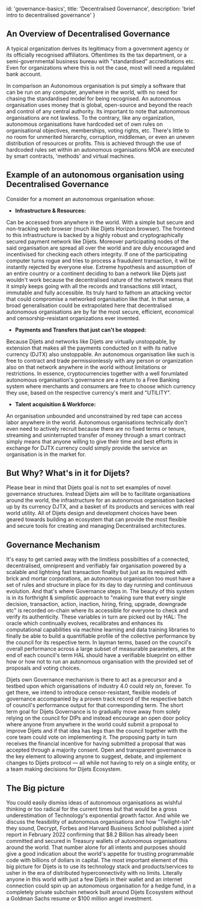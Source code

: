 
  id: 'governance-basics',
  title: 'Decentralised Governance',
  description: 'brief intro to decentralised governance'
}

## An Overview of Decentralised Governance

A typical organization derives its legitimacy from a government agency or its officially recognised affiliators. Oftentimes its the tax department, or a semi-governmental business bureau with "standardised" accreditations etc. Even for organizations where this is not the case, most will need a regulated bank account.

In comparison an Autonomous organisation is put simply a software that can be run on any computer, anywhere in the world, with no need for chasing the standardised model for being recognised. An autonomous organisation uses money that is global, open-source and beyond the reach and control of any central authority.
Its important to note that autonomous organisations are not lawless. To the contrary, like any organization, autonomous organisations have hardcoded set of own rules on organisational objectives, memberships, voting rights, etc. There's little to no room for unmerited hierarchy, corruption, middleman, or even an uneven distribution of resources or profits. 
This is achieved through the use of hardcoded rules set within an autonomous organisations MOA are executed by smart contracts, 'methods' and virtual machines.

## Example of an autonomous organisation using Decentralised Governance

Consider for a moment an autonomous organisation whose:

- **Infrastructure & Resources:**

Can be accessed from anywhere in the world. With a simple but secure and non-tracking web browser (much like Dijets Horizon browser). The frontend to this infrastructure is backed by a highly robust and cryptographically secured payment network like Dijets. Moreover participating nodes of the said organisation are spread all over the world and are duly
encouraged and incentivised for checking each others integrity. If one of the participating computer turns rogue and tries to process a fraudulent transaction, it will be instantly rejected by everyone else. Extreme hypothesis and assumption of an entire country or a continent deciding to ban a network like Dijets just wouldn't work because the decentralised nature of the network
means that it simply keeps going with all the records and transactions still intact, immutable and fully accessible. Its truly hard to fathom an attacking vector that could compromise a networked organisation like that. In that sense, a broad generalisation could be extrapolated here that 
decentralised autonomous organisations are by far the most secure, efficient, economical and censorship-resistant organizations ever invented.

- **Payments and Transfers that just can't be stopped:**

Because Dijets and networks like Dijets are virtually unstoppable, by extension that makes all the payments conducted on it with its native currency (DJTX) also unstoppable. An autonomous organisation like such is free to contract and trade permissionlessly with any person or organization also on that network anywhere in the world without limitations or restrictions.
In essence, cryptocurrencies together with a well forumlated autonomous organisation's governance are a return to a Free Banking system where merchants and consumers are free to choose which currency they use, based on the respective currency's merit and "UTILITY".

- **Talent acquisition & Workforce:**

An organisation unbounded and unconstrained by red tape can access labor anywhere in the world. Autonomous organisations technically don't even need to actively recruit because there are no fixed terms or tenure, streaming and uninterrupted transfer of money through a smart contract simply means that anyone willing to give their time and best efforts in exchange for DJTX currency could simply provide the service an organisation is in the market for.

## But Why? What's in it for Dijets?

Please bear in mind that Dijets goal is not to set examples of novel governance structures. Instead Dijets aim will be to facilitate organisations around the world, the infrastructure for an autonomous organisation backed up by its currency DJTX, and a basket of its products and services with real world utility.
All of Dijets design and development choices have been geared towards building an ecosystem that can provide the most flexible and secure tools for creating and managing Decentralised architectures.

## Governance Mechanism

It's easy to get carried away with the limitless possibilties of a connected, decentralised, omnipresent and verifiably fair organisation powered by a scalable and lightning fast transaction finality but just as its required with brick and mortar corporations, an autonomous organisation too must have a set of rules and structure in place for its day to day running and continuous evolution. And that's where Governance steps in.
The beauty of this system is in its forthright & simplistic approach to "making sure that every single decision, transaction, action, inaction, hiring, firing, upgrade, downgrade etc" is recorded on-chain where its accessible for everyone to check and verify its authenticity. These variables in turn are picked out by HAL: The oracle which continually evolves, recalibrates and enhances its computational capabilities via machine learning
and data training libraries to finally be able to build a quantifiable profile of the collective performance by the council for its respective term. In layman terms, based on the council's overall performance across a large subset of measurable parameters, at the end of each council's term HAL should have a verifiable blueprint on either how or how not to run an autonomous organisation with the provided set of proposals and voting choices.

Dijets own Governance mechanism is there to act as a precursor and a testbed upon which organisations of industry 4.0 could rely on, forever. To get there, we intend to introduce censor-resistant, flexible models of governance accompanied by a proven track record of the respective batch of council's performance output for that corresponding term.
The short term goal for Dijets Governance is to gradually move away from solely relying on the council for DIPs and instead encourage an open door policy where anyone from anywhere in the world could submit a proposal to improve Dijets and if that idea has legs than the council together with the core team could vote on implementing it. The proposing party in turn receives the financial incentive for having submitted a proposal that was accepted through a majority consent. 
Open and transparent governance is the key element to allowing anyone to suggest, debate, and implement changes to Dijets protocol — all while not having to rely on a single entity, or a team making decisions for Dijets Ecosystem.

## The Big picture

You could easily dismiss ideas of autonomous organisations as wishful thinking or too radical for the current times but that would be a gross underestimation of Technology's exponential growth factor. 
And while we discuss the feasibility of autonomous organisations and how "Twilight-ish" they sound,  Decrypt, Forbes and Harvard Business School published a joint report in February 2022 confirming that $8.2 Billion 
has already been committed and secured in Treasury wallets of autonomous organisations around the world. That number alone for all intents and purposes should give a good indication about the world's appetite for
trusting programmable code with billions of dollars in capital.
The most important element of this big picture for Dijets is to use its technology stack and products/services to usher in the era of distributed hyperconnectivity with no limits. Literally anyone in this world with just
a few Dijets in their wallet and an internet connection could spin up an autonomous organisation for a hedge fund, in a completely private subchain network built around Dijets Ecosystem without a Goldman Sachs resume or $100 million angel investment.

